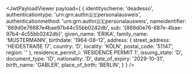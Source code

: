 
<JwtPayloadViewer
  payload={
    {
      identityscheme: 'deadesso',
      authenticationtype: 'urn:grn:authn:de:personalausweis',
      authenticationmethod: 'urn:grn:authn:de:personalausweis',
      nameidentifier: '869d0e76687e4bae97b44c55bb0242db',
      sub: '{869d0e76-687e-4bae-97b4-4c55bb0242db}',
      given_name: 'ERIKA',
      family_name: 'MUSTERMANN',
      birthdate: '1964-08-12',
      address: {
        street_address: 'HEIDESTRAẞE 17',
        country: 'D',
        locality: 'KÖLN',
        postal_code: '51147',
        region: ''
      },
      residence_permit_i: 'RESIDENCE PERMIT 1',
      issuing_state: 'D',
      document_type: 'ID',
      nationality: 'D',
      date_of_expiry: '2029-10-31',
      birth_name: 'GABLER',
      place_of_birth: 'BERLIN',
    }
  }
/>